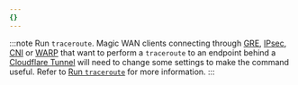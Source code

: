 ```yaml
---
{}
---
```


:::note
Run <code>traceroute</code>. Magic WAN clients connecting through [GRE](/magic-wan/configuration/manually/how-to/configure-tunnels/), [IPsec](/magic-wan/configuration/manually/how-to/configure-tunnels/), [CNI](/network-interconnect/) or [WARP](/cloudflare-one/connections/connect-devices/warp/) that want to perform a `traceroute` to an endpoint behind a [Cloudflare Tunnel](/cloudflare-one/connections/connect-networks/) will need to change some settings to make the command useful. Refer to [Run `traceroute`](/magic-wan/configuration/manually/how-to/traceroute/) for more information.
:::
